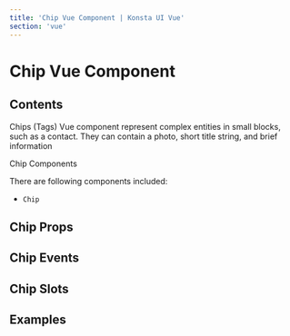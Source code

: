 ```yaml
---
title: 'Chip Vue Component | Konsta UI Vue'
section: 'vue'
---
```



# Chip Vue Component

## Contents

Chips (Tags) Vue component represent complex entities in small blocks, such as a contact. They can contain a photo, short title string, and brief information

Chip Components

There are following components included:

- `Chip`

## Chip Props

<ChipProps />

## Chip Events

<ChipEvents />

## Chip Slots

<ChipSlots />

## Examples

<ChipsExample />
